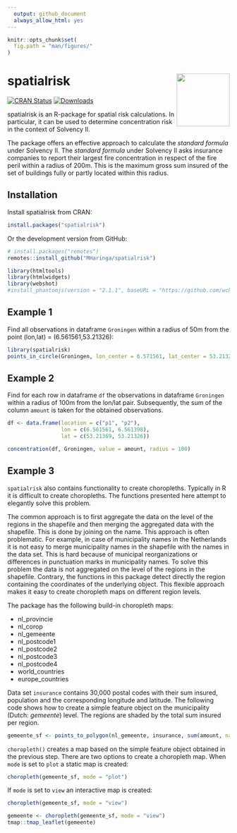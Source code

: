```yaml
---
  output: github_document
  always_allow_html: yes
---
```

  
  <!-- README.md is generated from README.Rmd. Please edit that file -->

```r
knitr::opts_chunk$set(
  fig.path = "man/figures/"
)
```

# spatialrisk <img src="logo.png" align="right" alt="" width="120" />

<!-- badges: start -->
[![CRAN Status](https://www.r-pkg.org/badges/version/spatialrisk)](https://cran.r-project.org/package=spatialrisk)
[![Downloads](https://cranlogs.r-pkg.org/badges/spatialrisk?color=blue)](https://cran.rstudio.com/package=spatialrisk)
<!-- badges: end -->

spatialrisk is an R-package for spatial risk calculations. In particular, it can be used to determine concentration risk in the context of Solvency II. 

The package offers an effective approach to calculate the *standard formula* under Solvency II. The *standard formula* under Solvency II asks insurance companies to report their largest fire concentration in respect of the fire peril within a radius of 200m. This is the maximum gross sum insured of the set of buildings fully or partly located within this radius. 

## Installation

Install spatialrisk from CRAN:

```r
install.packages("spatialrisk")
```

Or the development version from GitHub:

```r
# install.packages("remotes")
remotes::install_github("MHaringa/spatialrisk")
```

```r
library(htmltools)
library(htmlwidgets)
library(webshot)
#install_phantomjs(version = "2.1.1", baseURL = "https://github.com/wch/webshot/releases/download/v0.3.1/")
```


## Example 1
Find all observations in dataframe `Groningen` within a radius of 50m from the point (lon,lat) = (6.561561,53.21326):
  
```r
library(spatialrisk)
points_in_circle(Groningen, lon_center = 6.571561, lat_center = 53.21326, radius = 50)
```

## Example 2
Find for each row in dataframe `df` the observations in dataframe `Groningen` within a radius of 100m from the lon/lat pair. Subsequently, the sum of the column `amount` is taken for the obtained observations.

```r
df <- data.frame(location = c("p1", "p2"), 
                 lon = c(6.561561, 6.561398), 
                 lat = c(53.21369, 53.21326))

concentration(df, Groningen, value = amount, radius = 100)

```

## Example 3
`spatialrisk` also contains functionality to create choropleths. Typically in R it is difficult to create choropleths. The functions presented here attempt to elegantly solve this problem.

The common approach is to first aggregate the data on the level of the regions in the shapefile and then merging the aggregated data with the shapefile. This is done by joining on the name. This approach is often problematic. For example, in case of municipality names in the Netherlands it is not easy to merge municipality names in the shapefile with the names in the data set. This is hard because of municipal reorganizations or differences in punctuation marks in municipality names. To solve this problem the data is not aggregated on the level of the regions in the shapefile. Contrary, the functions in this package detect directly the region containing the coordinates of the underlying object. This flexible approach makes it easy to create choropleth maps on different region levels.

The package has the following build-in choropleth maps:

- nl_provincie
- nl_corop
- nl_gemeente
- nl_postcode1
- nl_postcode2
- nl_postcode3
- nl_postcode4
- world_countries
- europe_countries

Data set `insurance` contains 30,000 postal codes with their sum insured, population and the corresponding longitude and latitude. The following code shows how to create a simple feature object on the municipality (Dutch: *gemeente*) level. The regions are shaded by the total sum insured per region.

```r

gemeente_sf <- points_to_polygon(nl_gemeente, insurance, sum(amount, na.rm = TRUE))

```

`choropleth()` creates a map based on the simple feature object obtained in the previous step. There are two options to create a choropleth map. When `mode` is set to `plot` a static map is created:

```r
choropleth(gemeente_sf, mode = "plot")
```

If `mode` is set to `view` an interactive map is created:

```r
choropleth(gemeente_sf, mode = "view")
```

```r
gemeente <- choropleth(gemeente_sf, mode = "view")
tmap::tmap_leaflet(gemeente)
```

